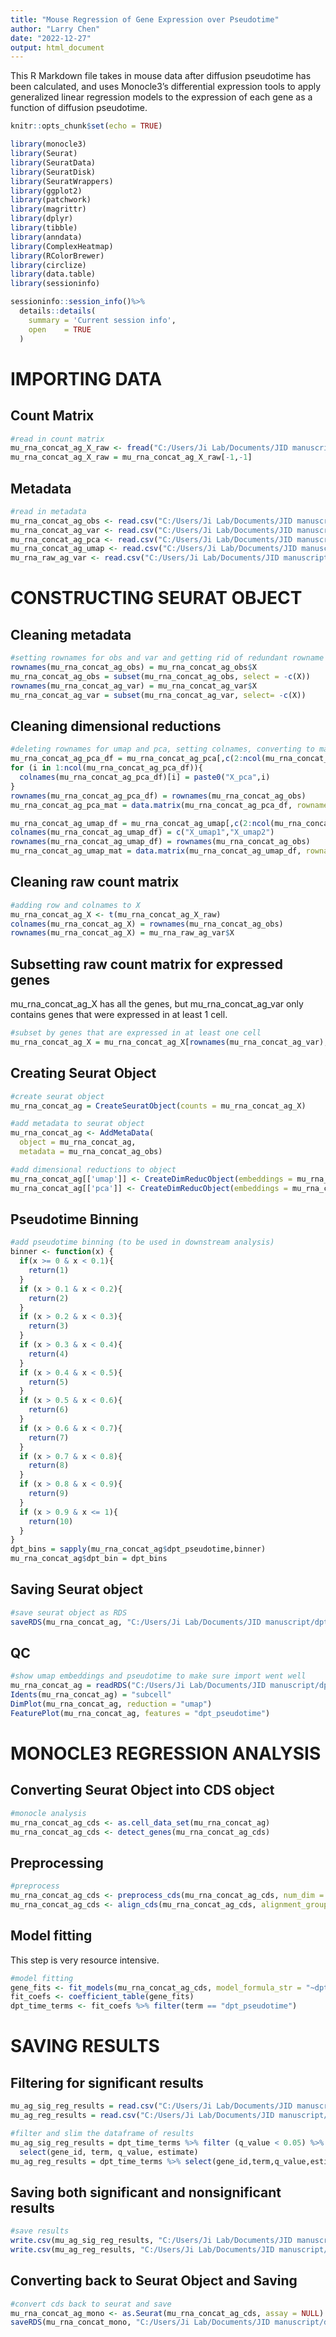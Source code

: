 ```yaml
---
title: "Mouse Regression of Gene Expression over Pseudotime"
author: "Larry Chen"
date: "2022-12-27"
output: html_document
---
```


This R Markdown file takes in mouse data after diffusion pseudotime has been calculated, and uses Monocle3's differential expression tools to apply generalized linear regression models to the expression of each gene as a function of diffusion pseudotime.

```r
knitr::opts_chunk$set(echo = TRUE)
```

```r
library(monocle3)
library(Seurat)
library(SeuratData)
library(SeuratDisk)
library(SeuratWrappers)
library(ggplot2)
library(patchwork)
library(magrittr)
library(dplyr)
library(tibble)
library(anndata)
library(ComplexHeatmap)
library(RColorBrewer)
library(circlize)
library(data.table)
library(sessioninfo)
```

```r
sessioninfo::session_info()%>%
  details::details(
    summary = 'Current session info',
    open    = TRUE
  )
```
# IMPORTING DATA

## Count Matrix

```r
#read in count matrix
mu_rna_concat_ag_X_raw <- fread("C:/Users/Ji Lab/Documents/JID manuscript/dpt_only/mu/mu_rna_concat_ag_raw_X.csv")
mu_rna_concat_ag_X_raw = mu_rna_concat_ag_X_raw[-1,-1]
```

## Metadata

```r
#read in metadata
mu_rna_concat_ag_obs <- read.csv("C:/Users/Ji Lab/Documents/JID manuscript/dpt_only/mu/mu_rna_concat_ag_obs.csv")
mu_rna_concat_ag_var <- read.csv("C:/Users/Ji Lab/Documents/JID manuscript/dpt_only/mu/mu_rna_concat_ag_var.csv")
mu_rna_concat_ag_pca <- read.csv("C:/Users/Ji Lab/Documents/JID manuscript/dpt_only/mu/mu_rna_concat_ag_pca.csv")
mu_rna_concat_ag_umap <- read.csv("C:/Users/Ji Lab/Documents/JID manuscript/dpt_only/mu/mu_rna_concat_ag_umap.csv")
mu_rna_raw_ag_var <- read.csv("C:/Users/Ji Lab/Documents/JID manuscript/dpt_only/mu/mu_rna_raw_ag_var.csv")
```

# CONSTRUCTING SEURAT OBJECT

## Cleaning metadata

```r
#setting rownames for obs and var and getting rid of redundant rowname column
rownames(mu_rna_concat_ag_obs) = mu_rna_concat_ag_obs$X
mu_rna_concat_ag_obs = subset(mu_rna_concat_ag_obs, select = -c(X))
rownames(mu_rna_concat_ag_var) = mu_rna_concat_ag_var$X
mu_rna_concat_ag_var = subset(mu_rna_concat_ag_var, select= -c(X))
```

## Cleaning dimensional reductions

```r
#deleting rownames for umap and pca, setting colnames, converting to matrices
mu_rna_concat_ag_pca_df = mu_rna_concat_ag_pca[,c(2:ncol(mu_rna_concat_ag_pca))]
for (i in 1:ncol(mu_rna_concat_ag_pca_df)){
  colnames(mu_rna_concat_ag_pca_df)[i] = paste0("X_pca",i)
}
rownames(mu_rna_concat_ag_pca_df) = rownames(mu_rna_concat_ag_obs)
mu_rna_concat_ag_pca_mat = data.matrix(mu_rna_concat_ag_pca_df, rownames.force = NA)

mu_rna_concat_ag_umap_df = mu_rna_concat_ag_umap[,c(2:ncol(mu_rna_concat_ag_umap))]
colnames(mu_rna_concat_ag_umap_df) = c("X_umap1","X_umap2")
rownames(mu_rna_concat_ag_umap_df) = rownames(mu_rna_concat_ag_obs)
mu_rna_concat_ag_umap_mat = data.matrix(mu_rna_concat_ag_umap_df, rownames.force = NA)
```

## Cleaning raw count matrix

```r
#adding row and colnames to X
mu_rna_concat_ag_X <- t(mu_rna_concat_ag_X_raw)
colnames(mu_rna_concat_ag_X) = rownames(mu_rna_concat_ag_obs)
rownames(mu_rna_concat_ag_X) = mu_rna_raw_ag_var$X
```

## Subsetting raw count matrix for expressed genes

mu_rna_concat_ag_X has all the genes, but mu_rna_concat_ag_var only contains genes that were expressed in at least 1 cell.

```r
#subset by genes that are expressed in at least one cell 
mu_rna_concat_ag_X = mu_rna_concat_ag_X[rownames(mu_rna_concat_ag_var),]
```

## Creating Seurat Object

```r
#create seurat object
mu_rna_concat_ag = CreateSeuratObject(counts = mu_rna_concat_ag_X)
```

```r
#add metadata to seurat object
mu_rna_concat_ag <- AddMetaData(
  object = mu_rna_concat_ag,
  metadata = mu_rna_concat_ag_obs)
```

```r
#add dimensional reductions to object
mu_rna_concat_ag[['umap']] <- CreateDimReducObject(embeddings = mu_rna_concat_ag_umap_mat, key = "umap_", assay = 'RNA')
mu_rna_concat_ag[['pca']] <- CreateDimReducObject(embeddings = mu_rna_concat_ag_pca_mat, key = "pca_", assay = 'RNA')
```

## Pseudotime Binning

```r
#add pseudotime binning (to be used in downstream analysis)
binner <- function(x) {
  if(x >= 0 & x < 0.1){
    return(1)
  }
  if (x > 0.1 & x < 0.2){
    return(2)
  }
  if (x > 0.2 & x < 0.3){
    return(3)
  }
  if (x > 0.3 & x < 0.4){
    return(4)
  }
  if (x > 0.4 & x < 0.5){
    return(5)
  }
  if (x > 0.5 & x < 0.6){
    return(6)
  }
  if (x > 0.6 & x < 0.7){
    return(7)
  }
  if (x > 0.7 & x < 0.8){
    return(8)
  }
  if (x > 0.8 & x < 0.9){
    return(9)
  }
  if (x > 0.9 & x <= 1){
    return(10)
  }
}
dpt_bins = sapply(mu_rna_concat_ag$dpt_pseudotime,binner)
mu_rna_concat_ag$dpt_bin = dpt_bins
```

## Saving Seurat object

```r
#save seurat object as RDS
saveRDS(mu_rna_concat_ag, "C:/Users/Ji Lab/Documents/JID manuscript/dpt_only/mu/mu_rna_concat_ag.Rds")
```

## QC

```r
#show umap embeddings and pseudotime to make sure import went well 
mu_rna_concat_ag = readRDS("C:/Users/Ji Lab/Documents/JID manuscript/dpt_only/mu/mu_rna_concat_ag.Rds")
Idents(mu_rna_concat_ag) = "subcell"
DimPlot(mu_rna_concat_ag, reduction = "umap")
FeaturePlot(mu_rna_concat_ag, features = "dpt_pseudotime")
```

# MONOCLE3 REGRESSION ANALYSIS

## Converting Seurat Object into CDS object

```r
#monocle analysis
mu_rna_concat_ag_cds <- as.cell_data_set(mu_rna_concat_ag)
mu_rna_concat_ag_cds <- detect_genes(mu_rna_concat_ag_cds)
```

## Preprocessing

```r
#preprocess
mu_rna_concat_ag_cds <- preprocess_cds(mu_rna_concat_ag_cds, num_dim = 50)
mu_rna_concat_ag_cds <- align_cds(mu_rna_concat_ag_cds, alignment_group = "orig.ident")
```

## Model fitting

This step is very resource intensive.

```r
#model fitting
gene_fits <- fit_models(mu_rna_concat_ag_cds, model_formula_str = "~dpt_pseudotime")
fit_coefs <- coefficient_table(gene_fits)
dpt_time_terms <- fit_coefs %>% filter(term == "dpt_pseudotime")
```

# SAVING RESULTS

## Filtering for significant results
```r
mu_ag_sig_reg_results = read.csv("C:/Users/Ji Lab/Documents/JID manuscript/dpt_only/mu/mu_ag_sig_reg_results.csv", row.names = 1)
mu_ag_reg_results = read.csv("C:/Users/Ji Lab/Documents/JID manuscript/dpt_only/mu/mu_ag_reg_results.csv", row.names = 1)
```

```r
#filter and slim the dataframe of results
mu_ag_sig_reg_results = dpt_time_terms %>% filter (q_value < 0.05) %>%
  select(gene_id, term, q_value, estimate)
mu_ag_reg_results = dpt_time_terms %>% select(gene_id,term,q_value,estimate)
```

## Saving both significant and nonsignificant results

```r
#save results 
write.csv(mu_ag_sig_reg_results, "C:/Users/Ji Lab/Documents/JID manuscript/dpt_only/mu/mu_ag_sig_reg_results.csv")
write.csv(mu_ag_reg_results, "C:/Users/Ji Lab/Documents/JID manuscript/dpt_only/mu/mu_ag_reg_results.csv")
```

## Converting back to Seurat Object and Saving

```r
#convert cds back to seurat and save
mu_rna_concat_ag_mono <- as.Seurat(mu_rna_concat_ag_cds, assay = NULL)
saveRDS(mu_rna_concat_mono, "C:/Users/Ji Lab/Documents/JID manuscript/dpt_only/mu/mu_rna_concat_ag_mono.Rds") 
```
